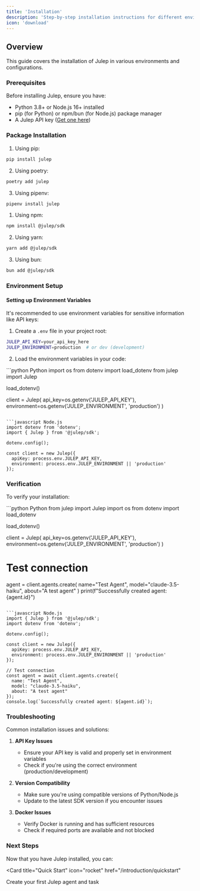 ```yaml
---
title: 'Installation'
description: 'Step-by-step installation instructions for different environments'
icon: 'download'
---
```


## Overview
This guide covers the installation of Julep in various environments and configurations.

### Prerequisites

Before installing Julep, ensure you have:

- Python 3.8+ or Node.js 16+ installed
- pip (for Python) or npm/bun (for Node.js) package manager
- A Julep API key ([Get one here](https://dashboard.julep.ai))

### Package Installation

<Tabs>
  <Tab title="Python">

  1. Using pip:
  ```bash
  pip install julep
  ```

  2. Using poetry:
  ```bash
  poetry add julep
  ```

  3. Using pipenv:
  ```bash
  pipenv install julep
  ```

  </Tab>

  <Tab title="Node.js">

  1. Using npm:
  ```bash
  npm install @julep/sdk
  ```

  2. Using yarn:
  ```bash
  yarn add @julep/sdk
  ```

  3. Using bun:
  ```bash
  bun add @julep/sdk
  ```
  </Tab>

</Tabs>

### Environment Setup

#### Setting up Environment Variables

It's recommended to use environment variables for sensitive information like API keys:

1. Create a `.env` file in your project root:
```bash
JULEP_API_KEY=your_api_key_here
JULEP_ENVIRONMENT=production  # or dev (development)
```

2. Load the environment variables in your code:

<CodeGroup>
  ```python Python
  import os
  from dotenv import load_dotenv
  from julep import Julep

  load_dotenv()

  client = Julep(
      api_key=os.getenv('JULEP_API_KEY'),
      environment=os.getenv('JULEP_ENVIRONMENT', 'production')
  )
  ```

  ```javascript Node.js
  import dotenv from 'dotenv';
  import { Julep } from '@julep/sdk';

  dotenv.config();

  const client = new Julep({
    apiKey: process.env.JULEP_API_KEY,
    environment: process.env.JULEP_ENVIRONMENT || 'production'
  });
  ```
</CodeGroup>

### Verification

To verify your installation:

<CodeGroup>
  ```python Python
  from julep import Julep
  import os
  from dotenv import load_dotenv

  load_dotenv()

  client = Julep(
      api_key=os.getenv('JULEP_API_KEY'),
      environment=os.getenv('JULEP_ENVIRONMENT', 'production')
  )
  
  # Test connection
  agent = client.agents.create(
      name="Test Agent",
      model="claude-3.5-haiku",
      about="A test agent"
  )
  print(f"Successfully created agent: {agent.id}")
  ```

  ```javascript Node.js
  import { Julep } from '@julep/sdk';
  import dotenv from 'dotenv';

  dotenv.config();

  const client = new Julep({
    apiKey: process.env.JULEP_API_KEY,
    environment: process.env.JULEP_ENVIRONMENT || 'production'
  });

  // Test connection
  const agent = await client.agents.create({
    name: "Test Agent",
    model: "claude-3.5-haiku",
    about: "A test agent"
  });
  console.log(`Successfully created agent: ${agent.id}`);
  ```
</CodeGroup>

### Troubleshooting

Common installation issues and solutions:

1. **API Key Issues**
   - Ensure your API key is valid and properly set in environment variables
   - Check if you're using the correct environment (production/development)

2. **Version Compatibility**
   - Make sure you're using compatible versions of Python/Node.js
   - Update to the latest SDK version if you encounter issues

3. **Docker Issues**
   - Verify Docker is running and has sufficient resources
   - Check if required ports are available and not blocked

### Next Steps

Now that you have Julep installed, you can:

<Card
  title="Quick Start"
  icon="rocket"
  href="/introduction/quickstart"
>
  Create your first Julep agent and task
</Card>
